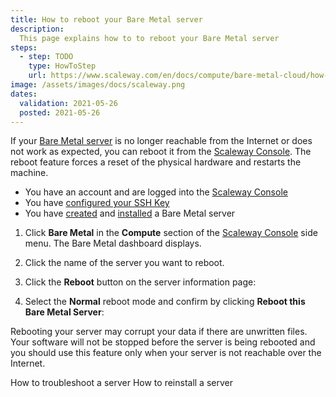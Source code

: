 ```yaml
---
title: How to reboot your Bare Metal server
description:
  This page explains how to to reboot your Bare Metal server
steps:
  - step: TODO
    type: HowToStep
    url: https://www.scaleway.com/en/docs/compute/bare-metal-cloud/how-to/reboot-server/
image: /assets/images/docs/scaleway.png
dates:
  validation: 2021-05-26
  posted: 2021-05-26
---
```


If your [Bare Metal server](https://www.scaleway.com/en/bare-metal-servers/) is no longer reachable from the Internet or does not work as expected, you can reboot it from the [Scaleway Console](https://console.scaleway.com). The reboot feature forces a reset of the physical hardware and restarts the machine. 

<Message type="requirement">

- You have an account and are logged into the [Scaleway Console](https://console.scaleway.com)  
- You have [configured your SSH Key](/console/my-project/how-to/create-ssh-key)
- You have [created](/compute/bare-metal-cloud/how-to/create-server) and [installed](/compute/bare-metal-cloud/how-to/install-server) a Bare Metal server

</Message>

1. Click **Bare Metal** in the **Compute** section of the [Scaleway Console](https://console.scaleway.com) side menu. The Bare Metal dashboard displays.

2. Click the name of the server you want to reboot.

3. Click the **Reboot** button on the server information page: 
  <Lightbox src="assets/scaleway-reboot-bare-metal-cloud-server.png" alt="" />

4. Select the **Normal** reboot mode and confirm by clicking **Reboot this Bare Metal Server**:
  <Lightbox src="assets/scaleway-bare-metal-cloud-server-reboot-normal.png" alt="" />

  <Message type="important">

  Rebooting your server may corrupt your data if there are unwritten files. Your software will not be stopped before the server is being rebooted and you should use this feature only when your server is not reachable over the Internet.

  </Message>

<Navigation title="See Also">
  <PreviousButton to="/compute/bare-metal-cloud/how-to/troubleshoot-server/">How to troubleshoot a server</PreviousButton>
  <NextButton to="/compute/bare-metal-cloud/how-to/reinstall-server/">How to reinstall a server</NextButton>
</Navigation>
